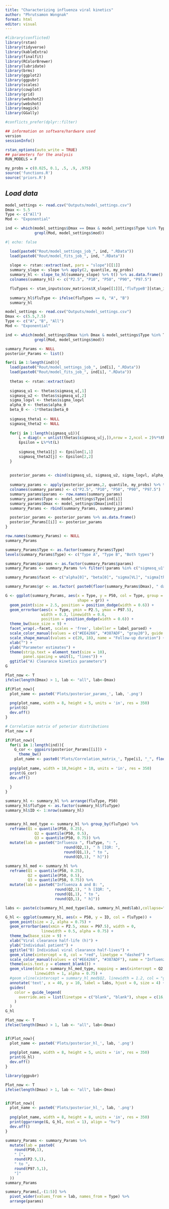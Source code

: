 ```yaml
---
title: "Characterizing influenza viral kinetics"
author: "Phrutsamon Wongnak"
format: html
editor: visual
---
```


```r
#library(conflicted)
library(rstan)
library(tidyverse)
library(kableExtra)
library(finalfit)
library(RColorBrewer)
library(lubridate)
library(brms)
library(ggplot2)
library(ggpubr)
library(scales)
library(cowplot)
library(grid)
library(webshot2)
library(webshot)
library(magick)
library(GGally)

#conflicts_prefer(dplyr::filter)

## information on software/hardware used
version
sessionInfo()

rstan_options(auto_write = TRUE)
## parameters for the analysis
RUN_MODELS = F

my_probs = c(0.025, 0.1, .5, .9, .975)
source('functions.R')
source('priors.R')
```

## *Load data*

```r
model_settings <- read.csv("Outputs/model_settings.csv")
Dmax <- 5.5
Type <- c("All")
Mod <- "Exponential" 

ind <- which(model_settings$Dmax == Dmax & model_settings$Type %in% Type &
             grepl(Mod, model_settings$mod))
```

```r
#| echo: false

  load(paste0("Rout/model_settings_job_", ind, ".RData"))
  load(paste0("Rout/model_fits_job_", ind, ".RData"))  
  
  slope <- rstan::extract(out, pars = "slope")[[1]] 
  summary_slope <- slope %>% apply(2, quantile, my_probs)
  summary_hl <- slope_to_hl(summary_slope) %>% t() %>% as.data.frame()
  colnames(summary_hl) <- c("P2.5", "P10", "P50", "P90", "P97.5")

  fluTypes <- stan_inputs$cov_matrices$X_slope[[1]][,'fluTypeB'][stan_inputs$analysis_data_stan$ind_start]
  
  summary_hl$fluType <- ifelse(fluTypes == 0, "A", "B")
  summary_hl
```

```r
model_settings <- read.csv("Outputs/model_settings.csv")
Dmax <- c(5.5,7.5)
Type <- c("A", "B", "All")
Mod <- "Exponential"

ind <- which(model_settings$Dmax %in% Dmax & model_settings$Type %in% Type &
             grepl(Mod, model_settings$mod))

summary_Params <- NULL
posterior_Params <- list()

for(i in 1:length(ind)){
  load(paste0("Rout/model_settings_job_", ind[i], ".RData"))
  load(paste0("Rout/model_fits_job_", ind[i], ".RData"))  
  
  thetas <- rstan::extract(out)
  
  sigmasq_u1 <- thetas$sigmasq_u[,1] 
  sigmasq_u2 <- thetas$sigmasq_u[,2]
  sigma_logvl <- thetas$sigma_logvl
  alpha_0 <- thetas$alpha_0
  beta_0 <- -1*thetas$beta_0
  
  sigmasq_theta1 <- NULL
  sigmasq_theta2 <- NULL
  
  for(j in 1:length(sigmasq_u1)){
      L = diag(x = unlist(thetas$sigmasq_u[j,]),nrow = 2,ncol = 2)%*%thetas$L_Omega[j,,]
      Epsilon = L%*%t(L)
      
      sigmasq_theta1[j] <- Epsilon[1,1]
      sigmasq_theta2[j] <- Epsilon[2,2]
  }
  
  
  posterior_params <- cbind(sigmasq_u1, sigmasq_u2, sigma_logvl, alpha_0, beta_0, sigmasq_theta1, sigmasq_theta2)
  
  summary_params <- apply(posterior_params,2, quantile, my_probs) %>% t() %>% as.data.frame()
  colnames(summary_params) <- c("P2.5", "P10", "P50", "P90", "P97.5")
  summary_params$params <- row.names(summary_params)
  summary_params$Type <- model_settings$Type[ind[i]]
  summary_params$Dmax <- model_settings$Dmax[ind[i]]
  summary_Params <- rbind(summary_Params, summary_params)

  posterior_params <- posterior_params %>% as.data.frame()
  posterior_Params[[i]] <- posterior_params
}

row.names(summary_Params) <- NULL
summary_Params
```

```r
summary_Params$Type <- as.factor(summary_Params$Type)
levels(summary_Params$Type) <- c("Type A", "Type B", "Both types")

summary_Params$params <- as.factor(summary_Params$params)
summary_Params <- summary_Params %>% filter(!params %in% c("sigmasq_u1", "sigmasq_u2"))

summary_Params$facet <- c("alpha[0]", "beta[0]", "sigma[VL]", "sigma[theta[1]]", "sigma[theta[2]]")[as.numeric(summary_Params$params)]

summary_Params$gr <- as.factor( paste0(floor(summary_Params$Dmax), " days" ))

```

```r
G <- ggplot(summary_Params, aes(x = Type, y = P50, col = Type, group = gr,
                                shape = gr)) +
  geom_point(size = 2.5, position = position_dodge(width = 0.6)) +
  geom_errorbar(aes(x = Type, ymin = P2.5, ymax = P97.5),
                width = 0.3, linewidth = 0.6,
                position = position_dodge(width = 0.6)) +
  theme_bw(base_size = 9) +
  facet_wrap(.~facet, scales = 'free', labeller = label_parsed) +
  scale_color_manual(values = c("#EE4266", "#387ADF", "gray20"), guide = NULL) +
  scale_shape_manual(values = c(20, 18), name = "Follow-up duration") +
  xlab("") +
  ylab("Parameter estimates") +
  theme(strip.text = element_text(size = 10),
        panel.spacing = unit(1, "lines")) +
  ggtitle("A) Clearance kinetics parameters")
G
```

```r
Plot_now <- T
ifelse(length(Dmax) > 1, lab <- "all", lab<-Dmax)

if(Plot_now){
  plot_name <- paste0('Plots/posterior_params_', lab, '.png')
  
  png(plot_name, width = 8, height = 5, units = 'in', res = 350)
  print(G)
  dev.off()  
}
```

```r
# Correlation matrix of poterior distributions
Plot_now = F

if(Plot_now){
  for(i in 1:length(ind)){
    G_cor <- ggpairs(posterior_Params[[i]]) +
      theme_bw()
    plot_name <- paste0('Plots/Correlation_matrix_', Type[i], "_", floor(Dmax), '.png')
  
  png(plot_name, width = 10,height = 10, units = 'in', res = 350)
  print(G_cor)
  dev.off() 
    
  }
}
```

```r
summary_hl <- summary_hl %>% arrange(fluType, P50)
summary_hl$fluType <- as.factor(summary_hl$fluType)
summary_hl$ID <- 1:nrow(summary_hl)


summary_hl_med_type <- summary_hl %>% group_by(fluType) %>%
  reframe(Q1 = quantile(P50, 0.25),
             Q2 = quantile(P50, 0.5),
             Q3 = quantile(P50, 0.75)) %>%
  mutate(lab = paste0("Influenza ", fluType, ": ",
                          round(Q2,1), " h [IQR: ",
                          round(Q1,1), " to ",
                          round(Q3,1), " h]"))

summary_hl_med <- summary_hl %>%
  reframe(Q1 = quantile(P50, 0.25),
          Q2 = quantile(P50, 0.5),
          Q3 = quantile(P50, 0.75)) %>%
  mutate(lab = paste0("Influenza A and B: ",
                      round(Q2,1), " h [IQR: ",
                      round(Q1,1), " to ",
                      round(Q3,1), " h]"))

labs <- paste(c(summary_hl_med_type$lab, summary_hl_med$lab),collapse="\n")
```

```r
G_hl <- ggplot(summary_hl, aes(x = P50, y = ID, col = fluType)) +
  geom_point(size = 2, alpha = 0.75) +
  geom_errorbar(aes(xmin = P2.5, xmax = P97.5), width = 0,
                linewidth = 0.5, alpha = 0.75) +
  theme_bw(base_size = 9) +
  xlab("Viral clearance half-life (h)") +
  ylab("Individual patient") +
  ggtitle("B) Individual viral clearance half-lives") +
  geom_vline(xintercept = 0, col = "red", linetype = "dashed") +
  scale_color_manual(values = c("#EE4266", "#387ADF"), name = "Influenza type") +
  theme(axis.text.y = element_blank()) +
  geom_vline(data = summary_hl_med_type, mapping = aes(xintercept = Q2, col=fluType),
             linewidth = 1, alpha = 0.75) +
  #geom_vline(xintercept = summary_hl_med$Q2, linewidth = 1.2, col = "gray20") +
  annotate('text', x = 40, y = 10, label = labs, hjust = 0, size = 4) +
  guides(
    color = guide_legend(
      override.aes = list(linetype = c("blank", "blank"), shape = c(16, 16))
    )
  )
G_hl
```

```r
Plot_now <- T
ifelse(length(Dmax) > 1, lab <- "all", lab<-Dmax)


if(Plot_now){
  plot_name <- paste0('Plots/posterior_hl_', lab, '.png')
  
  png(plot_name, width = 8, height = 5, units = 'in', res = 350)
  print(G_hl)
  dev.off()  
}
```

```r
library(ggpubr)

Plot_now <- T
ifelse(length(Dmax) > 1, lab <- "all", lab<-Dmax)


if(Plot_now){
  plot_name <- paste0('Plots/posterior_hl_', lab, '.png')
  
  png(plot_name, width = 8, height = 8, units = 'in', res = 350)
  print(ggarrange(G, G_hl, ncol = 1), align = "hv")
  dev.off()  
}
```

```r
summary_Params <- summary_Params %>%
  mutate(lab = paste0(
    round(P50,1),
    " [",
    round(P2.5,1),
    " to ",
    round(P97.5,1),
    "]"
  ))
summary_Params
```

```r
summary_Params[,-(1:5)] %>%
  pivot_wider(values_from = lab, names_from = Type) %>%
  arrange(params)

```

